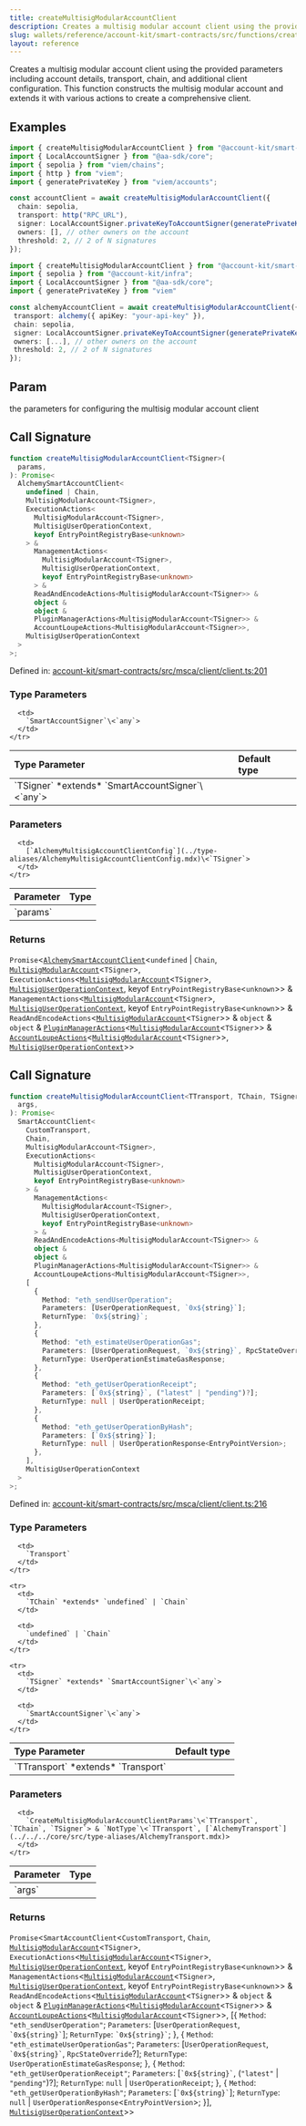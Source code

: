 ```yaml
---
title: createMultisigModularAccountClient
description: Creates a multisig modular account client using the provided parameters including account details, transport, chain, and additional client configuration. This function constructs the multisig modular account and extends it with various actions to create a comprehensive client.
slug: wallets/reference/account-kit/smart-contracts/src/functions/createMultisigModularAccountClient
layout: reference
---
```


Creates a multisig modular account client using the provided parameters including account details, transport, chain, and additional client configuration. This function constructs the multisig modular account and extends it with various actions to create a comprehensive client.

## Examples

```ts
import { createMultisigModularAccountClient } from "@account-kit/smart-contracts";
import { LocalAccountSigner } from "@aa-sdk/core";
import { sepolia } from "viem/chains";
import { http } from "viem";
import { generatePrivateKey } from "viem/accounts";

const accountClient = await createMultisigModularAccountClient({
  chain: sepolia,
  transport: http("RPC_URL"),
  signer: LocalAccountSigner.privateKeyToAccountSigner(generatePrivateKey()),
  owners: [], // other owners on the account
  threshold: 2, // 2 of N signatures
});
```

```ts
import { createMultisigModularAccountClient } from "@account-kit/smart-contracts";
import { sepolia } from "@account-kit/infra";
import { LocalAccountSigner } from "@aa-sdk/core";
import { generatePrivateKey } from "viem"

const alchemyAccountClient = await createMultisigModularAccountClient({
 transport: alchemy({ apiKey: "your-api-key" }),
 chain: sepolia,
 signer: LocalAccountSigner.privateKeyToAccountSigner(generatePrivateKey()),
 owners: [...], // other owners on the account
 threshold: 2, // 2 of N signatures
});
```

## Param

the parameters for configuring the multisig modular account client

## Call Signature

```ts
function createMultisigModularAccountClient<TSigner>(
  params,
): Promise<
  AlchemySmartAccountClient<
    undefined | Chain,
    MultisigModularAccount<TSigner>,
    ExecutionActions<
      MultisigModularAccount<TSigner>,
      MultisigUserOperationContext,
      keyof EntryPointRegistryBase<unknown>
    > &
      ManagementActions<
        MultisigModularAccount<TSigner>,
        MultisigUserOperationContext,
        keyof EntryPointRegistryBase<unknown>
      > &
      ReadAndEncodeActions<MultisigModularAccount<TSigner>> &
      object &
      object &
      PluginManagerActions<MultisigModularAccount<TSigner>> &
      AccountLoupeActions<MultisigModularAccount<TSigner>>,
    MultisigUserOperationContext
  >
>;
```

Defined in: [account-kit/smart-contracts/src/msca/client/client.ts:201](https://github.com/alchemyplatform/aa-sdk/blob/e3c1a23e6e03f44bf2db3afddb97a91b175cba58/account-kit/smart-contracts/src/msca/client/client.ts#L201)

### Type Parameters

<table>
  <thead>
    <tr>
      <th align="left">Type Parameter</th>
      <th align="left">Default type</th>
    </tr>
  </thead>

  <tbody>
    <tr>
      <td>
        `TSigner` *extends* `SmartAccountSigner`\<`any`>
      </td>

      <td>
        `SmartAccountSigner`\<`any`>
      </td>
    </tr>

  </tbody>
</table>

### Parameters

<table>
  <thead>
    <tr>
      <th align="left">Parameter</th>
      <th align="left">Type</th>
    </tr>
  </thead>

  <tbody>
    <tr>
      <td>
        `params`
      </td>

      <td>
        [`AlchemyMultisigAccountClientConfig`](../type-aliases/AlchemyMultisigAccountClientConfig.mdx)\<`TSigner`>
      </td>
    </tr>

  </tbody>
</table>

### Returns

`Promise`\<[`AlchemySmartAccountClient`](../../../core/src/type-aliases/AlchemySmartAccountClient.mdx)\<`undefined` | `Chain`, [`MultisigModularAccount`](../type-aliases/MultisigModularAccount.mdx)\<`TSigner`>, `ExecutionActions`\<[`MultisigModularAccount`](../type-aliases/MultisigModularAccount.mdx)\<`TSigner`>, [`MultisigUserOperationContext`](../type-aliases/MultisigUserOperationContext.mdx), keyof `EntryPointRegistryBase`\<`unknown`>> & `ManagementActions`\<[`MultisigModularAccount`](../type-aliases/MultisigModularAccount.mdx)\<`TSigner`>, [`MultisigUserOperationContext`](../type-aliases/MultisigUserOperationContext.mdx), keyof `EntryPointRegistryBase`\<`unknown`>> & `ReadAndEncodeActions`\<[`MultisigModularAccount`](../type-aliases/MultisigModularAccount.mdx)\<`TSigner`>> & `object` & `object` & [`PluginManagerActions`](../type-aliases/PluginManagerActions.mdx)\<[`MultisigModularAccount`](../type-aliases/MultisigModularAccount.mdx)\<`TSigner`>> & [`AccountLoupeActions`](../type-aliases/AccountLoupeActions.mdx)\<[`MultisigModularAccount`](../type-aliases/MultisigModularAccount.mdx)\<`TSigner`>>, [`MultisigUserOperationContext`](../type-aliases/MultisigUserOperationContext.mdx)>>

## Call Signature

```ts
function createMultisigModularAccountClient<TTransport, TChain, TSigner>(
  args,
): Promise<
  SmartAccountClient<
    CustomTransport,
    Chain,
    MultisigModularAccount<TSigner>,
    ExecutionActions<
      MultisigModularAccount<TSigner>,
      MultisigUserOperationContext,
      keyof EntryPointRegistryBase<unknown>
    > &
      ManagementActions<
        MultisigModularAccount<TSigner>,
        MultisigUserOperationContext,
        keyof EntryPointRegistryBase<unknown>
      > &
      ReadAndEncodeActions<MultisigModularAccount<TSigner>> &
      object &
      object &
      PluginManagerActions<MultisigModularAccount<TSigner>> &
      AccountLoupeActions<MultisigModularAccount<TSigner>>,
    [
      {
        Method: "eth_sendUserOperation";
        Parameters: [UserOperationRequest, `0x${string}`];
        ReturnType: `0x${string}`;
      },
      {
        Method: "eth_estimateUserOperationGas";
        Parameters: [UserOperationRequest, `0x${string}`, RpcStateOverride?];
        ReturnType: UserOperationEstimateGasResponse;
      },
      {
        Method: "eth_getUserOperationReceipt";
        Parameters: [`0x${string}`, ("latest" | "pending")?];
        ReturnType: null | UserOperationReceipt;
      },
      {
        Method: "eth_getUserOperationByHash";
        Parameters: [`0x${string}`];
        ReturnType: null | UserOperationResponse<EntryPointVersion>;
      },
    ],
    MultisigUserOperationContext
  >
>;
```

Defined in: [account-kit/smart-contracts/src/msca/client/client.ts:216](https://github.com/alchemyplatform/aa-sdk/blob/e3c1a23e6e03f44bf2db3afddb97a91b175cba58/account-kit/smart-contracts/src/msca/client/client.ts#L216)

### Type Parameters

<table>
  <thead>
    <tr>
      <th align="left">Type Parameter</th>
      <th align="left">Default type</th>
    </tr>
  </thead>

  <tbody>
    <tr>
      <td>
        `TTransport` *extends* `Transport`
      </td>

      <td>
        `Transport`
      </td>
    </tr>

    <tr>
      <td>
        `TChain` *extends* `undefined` | `Chain`
      </td>

      <td>
        `undefined` | `Chain`
      </td>
    </tr>

    <tr>
      <td>
        `TSigner` *extends* `SmartAccountSigner`\<`any`>
      </td>

      <td>
        `SmartAccountSigner`\<`any`>
      </td>
    </tr>

  </tbody>
</table>

### Parameters

<table>
  <thead>
    <tr>
      <th align="left">Parameter</th>
      <th align="left">Type</th>
    </tr>
  </thead>

  <tbody>
    <tr>
      <td>
        `args`
      </td>

      <td>
        `CreateMultisigModularAccountClientParams`\<`TTransport`, `TChain`, `TSigner`> & `NotType`\<`TTransport`, [`AlchemyTransport`](../../../core/src/type-aliases/AlchemyTransport.mdx)>
      </td>
    </tr>

  </tbody>
</table>

### Returns

`Promise`\<`SmartAccountClient`\<`CustomTransport`, `Chain`, [`MultisigModularAccount`](../type-aliases/MultisigModularAccount.mdx)\<`TSigner`>, `ExecutionActions`\<[`MultisigModularAccount`](../type-aliases/MultisigModularAccount.mdx)\<`TSigner`>, [`MultisigUserOperationContext`](../type-aliases/MultisigUserOperationContext.mdx), keyof `EntryPointRegistryBase`\<`unknown`>> & `ManagementActions`\<[`MultisigModularAccount`](../type-aliases/MultisigModularAccount.mdx)\<`TSigner`>, [`MultisigUserOperationContext`](../type-aliases/MultisigUserOperationContext.mdx), keyof `EntryPointRegistryBase`\<`unknown`>> & `ReadAndEncodeActions`\<[`MultisigModularAccount`](../type-aliases/MultisigModularAccount.mdx)\<`TSigner`>> & `object` & `object` & [`PluginManagerActions`](../type-aliases/PluginManagerActions.mdx)\<[`MultisigModularAccount`](../type-aliases/MultisigModularAccount.mdx)\<`TSigner`>> & [`AccountLoupeActions`](../type-aliases/AccountLoupeActions.mdx)\<[`MultisigModularAccount`](../type-aliases/MultisigModularAccount.mdx)\<`TSigner`>>, \[\{
`Method`: `"eth_sendUserOperation"`;
`Parameters`: \[`UserOperationRequest`, `` `0x${string}` ``];
`ReturnType`: `` `0x${string}` ``;
}, \{
`Method`: `"eth_estimateUserOperationGas"`;
`Parameters`: \[`UserOperationRequest`, `` `0x${string}` ``, `RpcStateOverride`?];
`ReturnType`: `UserOperationEstimateGasResponse`;
}, \{
`Method`: `"eth_getUserOperationReceipt"`;
`Parameters`: \[`` `0x${string}` ``, (`"latest"` | `"pending"`)?];
`ReturnType`: `null` | `UserOperationReceipt`;
}, \{
`Method`: `"eth_getUserOperationByHash"`;
`Parameters`: \[`` `0x${string}` ``];
`ReturnType`: `null` | `UserOperationResponse`\<`EntryPointVersion`>;
}], [`MultisigUserOperationContext`](../type-aliases/MultisigUserOperationContext.mdx)>>
